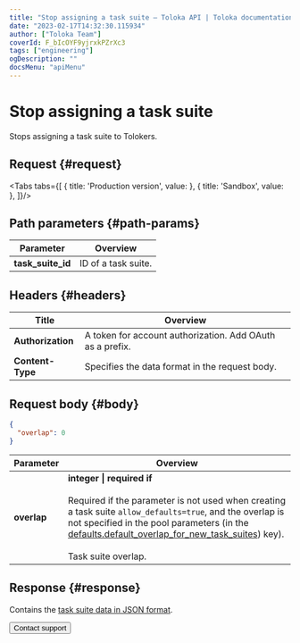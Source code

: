```yaml
---
title: "Stop assigning a task suite — Toloka API | Toloka documentation"
date: "2023-02-17T14:32:30.115934"
author: ["Toloka Team"]
coverId: F_bIcOYF9yjrxkPZrXc3
tags: ["engineering"]
ogDescription: ""
docsMenu: "apiMenu"
---
```



# Stop assigning a task suite

<Announce/>

Stops assigning a task suite to Tolokers.

## Request {#request}

<Tabs tabs={[
  { title: 'Production version', value: <SetMinSuiteOverlapList1/> },
  { title: 'Sandbox', value: <SetMinSuiteOverlapList2/> },
]}/>

## Path parameters {#path-params}

Parameter | Overview
----- | -----
**task_suite_id** | ID of a task suite.

## Headers {#headers}

Title | Overview
----- | -----
**Authorization** | A token for account authorization. Add OAuth as a prefix.
**Content-Type** | Specifies the data format in the request body.

## Request body {#body}

```json
{
  "overlap": 0
}
```

Parameter | Overview
----- | -----
**overlap** | **integer \| required if**<br/><br/>Required if the parameter is not used when creating a task suite `allow_defaults=true`, and the overlap is not specified in the pool parameters (in the [defaults.​default_​overlap_for_​new_task_suites](/docs/api/create-pool#default_overlap_for_new_task_suites)) key).<br/><br/>Task suite overlap.

## Response {#response}

Contains the [task suite data in JSON format](/docs/api/create-task-suite#overlap).

<Button themeColor="light" view="default" size="l" type="link" url="/docs/guide/troubleshooting/support?form-source=api-set-min-suite-overlap">Contact support</Button>
